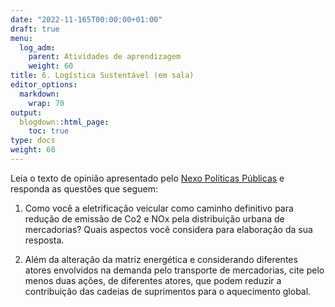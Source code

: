 ```yaml
---
date: "2022-11-165T00:00:00+01:00"
draft: true
menu:
  log_adm:
    parent: Atividades de aprendizagem
    weight: 60
title: 6. Logística Sustentável (em sala)
editor_options: 
  markdown: 
    wrap: 70
output: 
  blogdown::html_page:
    toc: true
type: docs
weight: 60
---
```


Leia o texto de opinião apresentado pelo [Nexo Políticas Públicas](https://www.places.education/post/qual-a-rela-o-entre-o-meu-pedido-online-e-as-mudan-as-clim-ticas-globais/) e responda as questões que seguem:

1. Como você a eletrificação veicular como caminho definitivo para redução de emissão de Co2 e NOx pela distribuição urbana de mercadorias? Quais aspectos você considera para elaboração da sua resposta.

2. Além da alteração da matriz energética e considerando diferentes atores envolvidos na demanda pelo transporte de mercadorias, cite pelo menos duas ações, de diferentes atores, que podem reduzir a contribuição das cadeias de suprimentos para o aquecimento global. 
